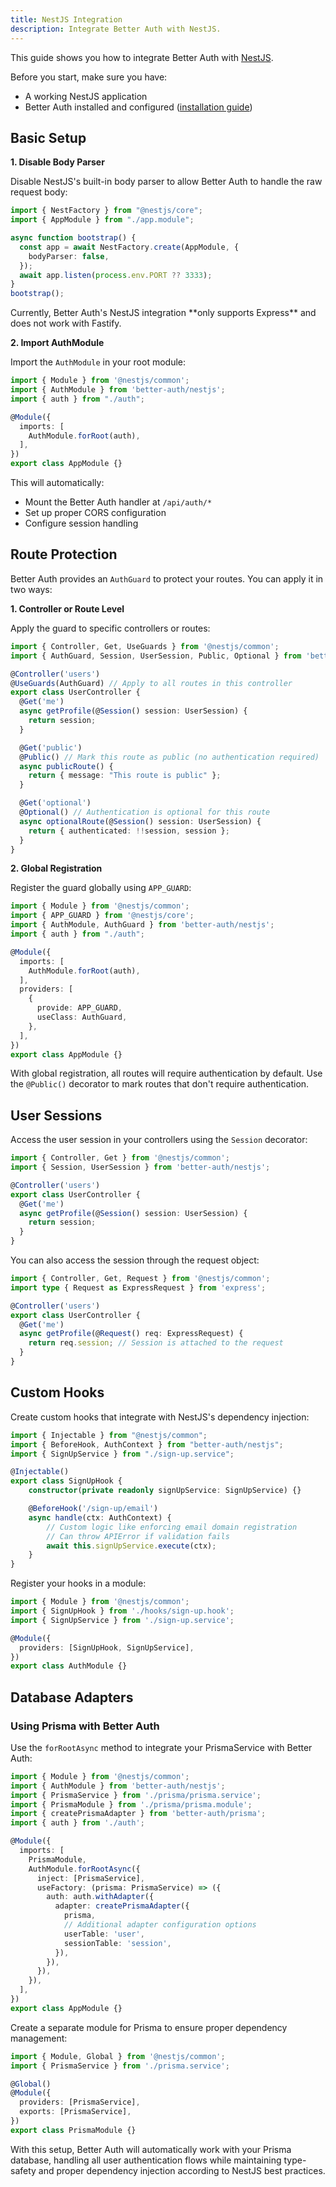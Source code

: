 ```yaml
---
title: NestJS Integration
description: Integrate Better Auth with NestJS.
---
```


This guide shows you how to integrate Better Auth with [NestJS](https://nestjs.com/).

Before you start, make sure you have:
- A working NestJS application
- Better Auth installed and configured ([installation guide](/docs/installation))

## Basic Setup

**1. Disable Body Parser**

Disable NestJS's built-in body parser to allow Better Auth to handle the raw request body:

```ts title="main.ts"
import { NestFactory } from "@nestjs/core";
import { AppModule } from "./app.module";

async function bootstrap() {
  const app = await NestFactory.create(AppModule, {
    bodyParser: false,
  });
  await app.listen(process.env.PORT ?? 3333);
}
bootstrap();
```

<Callout type="warn">
Currently, Better Auth's NestJS integration **only supports Express** and does not work with Fastify.
</Callout>

**2. Import AuthModule**

Import the `AuthModule` in your root module:

```ts title="app.module.ts"
import { Module } from '@nestjs/common';
import { AuthModule } from 'better-auth/nestjs';
import { auth } from "./auth";

@Module({
  imports: [
    AuthModule.forRoot(auth),
  ],
})
export class AppModule {}
```

This will automatically:
- Mount the Better Auth handler at `/api/auth/*`
- Set up proper CORS configuration
- Configure session handling

## Route Protection

Better Auth provides an `AuthGuard` to protect your routes. You can apply it in two ways:

**1. Controller or Route Level**

Apply the guard to specific controllers or routes:

```ts title="app.controller.ts"
import { Controller, Get, UseGuards } from '@nestjs/common';
import { AuthGuard, Session, UserSession, Public, Optional } from 'better-auth/nestjs';

@Controller('users')
@UseGuards(AuthGuard) // Apply to all routes in this controller
export class UserController {
  @Get('me')
  async getProfile(@Session() session: UserSession) {
    return session;
  }

  @Get('public')
  @Public() // Mark this route as public (no authentication required)
  async publicRoute() {
    return { message: "This route is public" };
  }

  @Get('optional')
  @Optional() // Authentication is optional for this route
  async optionalRoute(@Session() session: UserSession) {
    return { authenticated: !!session, session };
  }
}
```

**2. Global Registration**

Register the guard globally using `APP_GUARD`:

```ts title="app.module.ts"
import { Module } from '@nestjs/common';
import { APP_GUARD } from '@nestjs/core';
import { AuthModule, AuthGuard } from 'better-auth/nestjs';
import { auth } from "./auth";

@Module({
  imports: [
    AuthModule.forRoot(auth),
  ],
  providers: [
    {
      provide: APP_GUARD,
      useClass: AuthGuard,
    },
  ],
})
export class AppModule {}
```

With global registration, all routes will require authentication by default. Use the `@Public()` decorator to mark routes that don't require authentication.

## User Sessions

Access the user session in your controllers using the `Session` decorator:

```ts title="user.controller.ts"
import { Controller, Get } from '@nestjs/common';
import { Session, UserSession } from 'better-auth/nestjs';

@Controller('users')
export class UserController {
  @Get('me')
  async getProfile(@Session() session: UserSession) {
    return session;
  }
}
```

You can also access the session through the request object:

```ts
import { Controller, Get, Request } from '@nestjs/common';
import type { Request as ExpressRequest } from 'express';

@Controller('users')
export class UserController {
  @Get('me')
  async getProfile(@Request() req: ExpressRequest) {
    return req.session; // Session is attached to the request
  }
}
```

## Custom Hooks

Create custom hooks that integrate with NestJS's dependency injection:

```ts title="hooks/sign-up.hook.ts"
import { Injectable } from "@nestjs/common";
import { BeforeHook, AuthContext } from "better-auth/nestjs";
import { SignUpService } from "./sign-up.service";

@Injectable()
export class SignUpHook {
    constructor(private readonly signUpService: SignUpService) {}

    @BeforeHook('/sign-up/email')
    async handle(ctx: AuthContext) {
        // Custom logic like enforcing email domain registration
        // Can throw APIError if validation fails
        await this.signUpService.execute(ctx);
    }
}
```

Register your hooks in a module:

```ts title="auth/auth.module.ts"
import { Module } from '@nestjs/common';
import { SignUpHook } from './hooks/sign-up.hook';
import { SignUpService } from './sign-up.service';

@Module({
  providers: [SignUpHook, SignUpService],
})
export class AuthModule {}
```

## Database Adapters

### Using Prisma with Better Auth

Use the `forRootAsync` method to integrate your PrismaService with Better Auth:

```ts title="app.module.ts"
import { Module } from '@nestjs/common';
import { AuthModule } from 'better-auth/nestjs';
import { PrismaService } from './prisma/prisma.service';
import { PrismaModule } from './prisma/prisma.module';
import { createPrismaAdapter } from 'better-auth/prisma';
import { auth } from './auth';

@Module({
  imports: [
    PrismaModule,
    AuthModule.forRootAsync({
      inject: [PrismaService],
      useFactory: (prisma: PrismaService) => ({
        auth: auth.withAdapter({
          adapter: createPrismaAdapter({
            prisma,
            // Additional adapter configuration options
            userTable: 'user',
            sessionTable: 'session',
          }),
        }),
      }),
    }),
  ],
})
export class AppModule {}
```

Create a separate module for Prisma to ensure proper dependency management:

```ts title="prisma/prisma.module.ts"
import { Module, Global } from '@nestjs/common';
import { PrismaService } from './prisma.service';

@Global()
@Module({
  providers: [PrismaService],
  exports: [PrismaService],
})
export class PrismaModule {}
```

With this setup, Better Auth will automatically work with your Prisma database, handling all user authentication flows while maintaining type-safety and proper dependency injection according to NestJS best practices.
